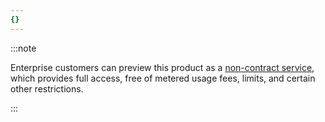 ```yaml
---
{}
---
```


:::note

Enterprise customers can preview this product as a [non-contract service](/billing/preview-services/), which provides full access, free of metered usage fees, limits, and certain other restrictions.

:::
